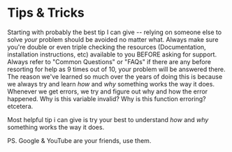 # Tips & Tricks

Starting with probably the best tip I can give -- relying on someone else to solve *your* problem should be avoided no matter what. Always make sure you're double or even triple checking the resources (Documentation, installation instructions, etc) available to you BEFORE asking for support. Always refer to "Common Questions" or "FAQs" if there are any before resorting for help as 9 times out of 10, your problem will be answered there. The reason we've learned so much over the years of doing this is because we always try and learn *how* and *why* something works the way it does. Whenever we get errors, we try and figure out why and how the error happened. Why is this variable invalid? Why is this function erroring? etcetera.

Most helpful tip i can give is try your best to understand *how* and *why* something works the way it does.

PS. Google & YouTube are your friends, use them.